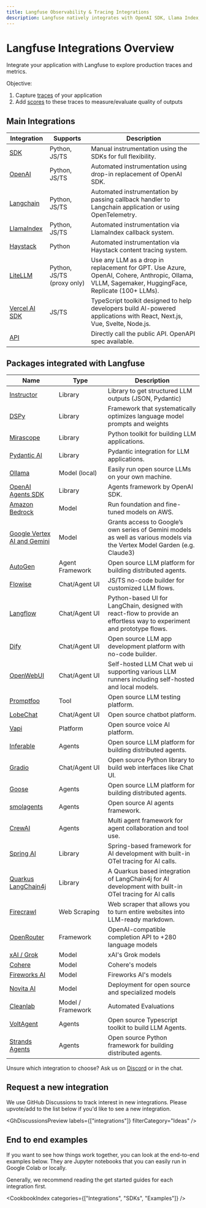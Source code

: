 ```yaml
---
title: Langfuse Observability & Tracing Integrations
description: Langfuse natively integrates with OpenAI SDK, Llama Index, Langchain (Python&JS), Vercel AI SDK, Haystack, Dify Flowise, LiteLLM and Langflow
---
```


# Langfuse Integrations Overview

Integrate your application with Langfuse to explore production traces and metrics.

Objective:

1. Capture [traces](/docs/tracing) of your application
2. Add [scores](/docs/scores) to these traces to measure/evaluate quality of outputs

## Main Integrations

| Integration                                              | Supports                   | Description                                                                                                                                      |
| -------------------------------------------------------- | -------------------------- | ------------------------------------------------------------------------------------------------------------------------------------------------ |
| [SDK](/docs/sdk)                                         | Python, JS/TS              | Manual instrumentation using the SDKs for full flexibility.                                                                                      |
| [OpenAI](/docs/integrations/openai)                      | Python, JS/TS              | Automated instrumentation using drop-in replacement of OpenAI SDK.                                                                               |
| [Langchain](/docs/integrations/langchain)                | Python, JS/TS              | Automated instrumentation by passing callback handler to Langchain application or using OpenTelemetry.                                           |
| [LlamaIndex](/docs/integrations/llama-index/get-started) | Python, JS/TS              | Automated instrumentation via LlamaIndex callback system.                                                                                        |
| [Haystack](/docs/integrations/haystack)                  | Python                     | Automated instrumentation via Haystack content tracing system.                                                                                   |
| [LiteLLM](/docs/integrations/litellm/tracing)            | Python, JS/TS (proxy only) | Use any LLM as a drop in replacement for GPT. Use Azure, OpenAI, Cohere, Anthropic, Ollama, VLLM, Sagemaker, HuggingFace, Replicate (100+ LLMs). |
| [Vercel AI SDK](/docs/integrations/vercel-ai-sdk)        | JS/TS                      | TypeScript toolkit designed to help developers build AI-powered applications with React, Next.js, Vue, Svelte, Node.js.                          |
| [API](/docs/api)                                         |                            | Directly call the public API. OpenAPI spec available.                                                                                            |

## Packages integrated with Langfuse

| Name                                                                  | Type               | Description                                                                                                                |
| --------------------------------------------------------------------- | ------------------ | -------------------------------------------------------------------------------------------------------------------------- |
| [Instructor](/docs/integrations/instructor)                           | Library            | Library to get structured LLM outputs (JSON, Pydantic)                                                                     |
| [DSPy](/docs/integrations/dspy)                                       | Library            | Framework that systematically optimizes language model prompts and weights                                                 |
| [Mirascope](/docs/integrations/mirascope/tracing)                     | Library            | Python toolkit for building LLM applications.                                                                              |
| [Pydantic AI](/docs/integrations/pydantic-ai)                         | Library            | Pydantic integration for LLM applications.                                                                                 |
| [Ollama](/docs/integrations/ollama)                                   | Model (local)      | Easily run open source LLMs on your own machine.                                                                           |
| [OpenAI Agents SDK](/docs/integrations/openaiagentssdk/openai-agents) | Library            | Agents framework by OpenAI SDK.                                                                                            |
| [Amazon Bedrock](/docs/integrations/amazon-bedrock)                   | Model              | Run foundation and fine-tuned models on AWS.                                                                               |
| [Google Vertex AI and Gemini](/docs/integrations/google-vertex-ai)    | Model              | Grants access to Google’s own series of Gemini models as well as various models via the Vertex Model Garden (e.g. Claude3) |
| [AutoGen](/docs/integrations/autogen)                                 | Agent Framework    | Open source LLM platform for building distributed agents.                                                                  |
| [Flowise](/docs/integrations/flowise)                                 | Chat/Agent&nbsp;UI | JS/TS no-code builder for customized LLM flows.                                                                            |
| [Langflow](/docs/integrations/langflow)                               | Chat/Agent&nbsp;UI | Python-based UI for LangChain, designed with react-flow to provide an effortless way to experiment and prototype flows.    |
| [Dify](/docs/integrations/dify)                                       | Chat/Agent&nbsp;UI | Open source LLM app development platform with no-code builder.                                                             |
| [OpenWebUI](/docs/integrations/openwebui)                             | Chat/Agent&nbsp;UI | Self-hosted LLM Chat web ui supporting various LLM runners including self-hosted and local models.                         |
| [Promptfoo](/docs/integrations/promptfoo)                             | Tool               | Open source LLM testing platform.                                                                                          |
| [LobeChat](/docs/integrations/lobechat)                               | Chat/Agent&nbsp;UI | Open source chatbot platform.                                                                                              |
| [Vapi](/docs/integrations/vapi)                                       | Platform           | Open source voice AI platform.                                                                                             |
| [Inferable](/docs/integrations/other/inferable)                       | Agents             | Open source LLM platform for building distributed agents.                                                                  |
| [Gradio](/docs/integrations/other/gradio)                             | Chat/Agent&nbsp;UI | Open source Python library to build web interfaces like Chat UI.                                                           |
| [Goose](/docs/integrations/goose)                                     | Agents             | Open source LLM platform for building distributed agents.                                                                  |
| [smolagents](/docs/integrations/smolagents)                           | Agents             | Open source AI agents framework.                                                                                           |
| [CrewAI](/docs/integrations/crewai)                                   | Agents             | Multi agent framework for agent collaboration and tool use.                                                                |
| [Spring AI](/docs/integrations/spring-ai)                             | Library            | Spring-based framework for AI development with built-in OTel tracing for AI calls.                                         |
| [Quarkus LangChain4j](/docs/integrations/quarkus-langchain4j)         | Library            | A Quarkus based integration of LangChain4j for AI development with built-in OTel tracing for AI calls                      |
| [Firecrawl](/docs/integrations/other/firecrawl)                       | Web Scraping       | Web scraper that allows you to turn entire websites into LLM-ready markdown.                                               |
| [OpenRouter](/docs/integrations/other/openrouter)                     | Framework          | OpenAI-compatible completion API to +280 language models                                                                   |
| [xAI / Grok](/docs/integrations/other/xai)                            | Model              | xAI's Grok models                                                                                                          |
| [Cohere](/docs/integrations/other/cohere)                             | Model              | Cohere's models                                                                                                            |
| [Fireworks AI](/docs/integrations/other/fireworks-ai)                 | Model              | Fireworks AI's models                                                                                                      |
| [Novita AI](/docs/integrations/other/novitaai)                        | Model              | Deployment for open source and specialized models                                                                          |
| [Cleanlab](/docs/integrations/other/cleanlab)                         | Model / Framework  | Automated Evaluations                                                                                                      |
| [VoltAgent](/docs/integrations/voltagent)                             | Agents             | Open source Typescript toolkit to build LLM Agents.                                                                        |
| [Strands Agents](/docs/integrations/strands-agents)                   | Agents             | Open source Python framework for building distributed agents.                                                            |

Unsure which integration to choose? Ask us on [Discord](/discord) or in the chat.


<GitHubStarCTA />

## Request a new integration

We use GitHub Discussions to track interest in new integrations. Please upvote/add to the list below if you'd like to see a new integration.


<GhDiscussionsPreview labels={["integrations"]} filterCategory="Ideas" />

## End to end examples

If you want to see how things work together, you can look at the end-to-end examples below. They are Jupyter notebooks that you can easily run in Google Colab or locally.

<Callout type="info">
  Generally, we recommend reading the get started guides for each integration
  first.
</Callout>


<CookbookIndex categories={["Integrations", "SDKs", "Examples"]} />
